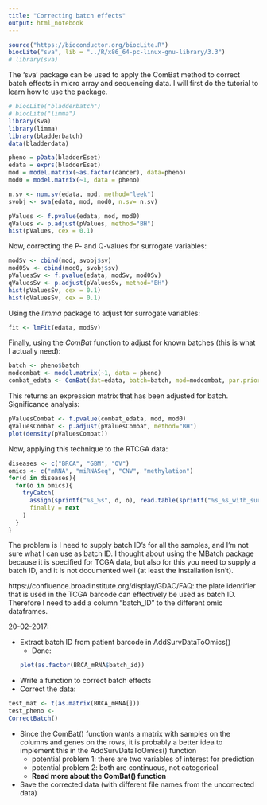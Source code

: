 ```yaml
---
title: "Correcting batch effects"
output: html_notebook
---
```


```r
source("https://bioconductor.org/biocLite.R")
biocLite("sva", lib = "../R/x86_64-pc-linux-gnu-library/3.3")
# library(sva)
```
The 'sva' package can be used to apply the ComBat method to correct batch effects in micro array and sequencing data. I will first do the tutorial to learn how to use the package.
```r
# biocLite("bladderbatch")
# biocLite("limma")
library(sva)
library(limma)
library(bladderbatch)
data(bladderdata)
```
```r
pheno = pData(bladderEset)
edata = exprs(bladderEset)
mod = model.matrix(~as.factor(cancer), data=pheno)
mod0 = model.matrix(~1, data = pheno)
```
```r
n.sv <- num.sv(edata, mod, method="leek")
svobj <- sva(edata, mod, mod0, n.sv= n.sv)
```
```r
pValues <- f.pvalue(edata, mod, mod0)
qValues <- p.adjust(pValues, method="BH")
hist(pValues, cex = 0.1)
```
Now, correcting the P- and Q-values for surrogate variables:
```r
modSv <- cbind(mod, svobj$sv)
mod0Sv <- cbind(mod0, svobj$sv)
pValuesSv <- f.pvalue(edata, modSv, mod0Sv)
qValuesSv <- p.adjust(pValuesSv, method="BH")
hist(pValuesSv, cex = 0.1)
hist(qValuesSv, cex = 0.1)
```
Using the *limma* package to adjust for surrogate variables:
```r
fit <- lmFit(edata, modSv)
```
Finally, using the *ComBat* function to adjust for known batches (this is what I actually need):
```r
batch <- pheno$batch
modcombat <- model.matrix(~1, data = pheno)
combat_edata <- ComBat(dat=edata, batch=batch, mod=modcombat, par.prior = TRUE)
```
This returns an expression matrix that has been adjusted for batch. Significance analysis:
```r
pValuesCombat <- f.pvalue(combat_edata, mod, mod0)
qValuesCombat <- p.adjust(pValuesCombat, method="BH")
plot(density(pValuesCombat))
```

Now, applying this technique to the RTCGA data:
```r
diseases <- c("BRCA", "GBM", "OV")
omics <- c("mRNA", "miRNASeq", "CNV", "methylation")
for(d in diseases){
  for(o in omics){
    tryCatch(
      assign(sprintf("%s_%s", d, o), read.table(sprintf("%s_%s_with_survival_data.txt", d, o))),
      finally = next
    )
  }
}
```
The problem is I need to supply batch ID's for all the samples, and I'm not sure what I can use as batch ID. I thought about using the MBatch package because it is specified for TCGA data, but also for this you need to supply a batch ID, and it is not documented well (at least the installation isn't).

https://confluence.broadinstitute.org/display/GDAC/FAQ: the plate identifier that is used in the TCGA barcode can effectively be used as batch ID. Therefore I need to add a column "batch_ID" to the different omic dataframes.

20-02-2017:

* Extract batch ID from patient barcode in AddSurvDataToOmics()
    + Done:
```r
plot(as.factor(BRCA_mRNA$batch_id))
```
* Write a function to correct batch effects
* Correct the data:
```r
test_mat <- t(as.matrix(BRCA_mRNA[]))
test_pheno <- 
CorrectBatch()
```
* Since the ComBat() function wants a matrix with samples on the columns and genes on the rows, it is probably a better idea to implement this in the AddSurvDataToOmics() function
    + potential problem 1: there are two variables of interest for prediction
    + potential problem 2: both are continuous, not categorical
    + **Read more about the ComBat() function**
* Save the corrected data (with different file names from the uncorrected data)